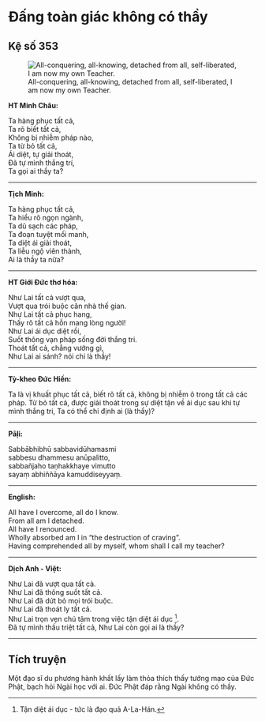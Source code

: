 # Ðấng toàn giác không có thầy {- #dang-toan-giac-khong-co-thay}

## Kệ số 353 {- #ke-so-353}

![All-conquering, all-knowing, detached from all, self-liberated, I am now my own Teacher.](images/kinh-phap-cu-ke-so-353-dhammapada-verse-353.jpg){fig-align="center" .lightbox}

**HT Minh Châu:**

Ta hàng phục tất cả,  
Ta rõ biết tất cả,  
Không bị nhiễm pháp nào,  
Ta từ bỏ tất cả,  
Ái diệt, tự giải thoát,  
Ðã tự mình thắng trí,  
Ta gọi ai thầy ta?  

<hr class="divider">

**Tịch Minh:**

Ta hàng phục tất cả,  
Ta hiểu rõ ngọn ngành,  
Ta dũ sạch các pháp,  
Ta đoạn tuyệt mối manh,  
Ta diệt ái giải thoát,  
Ta liễu ngộ viên thành,  
Ai là thầy ta nữa?  

<hr class="divider">

**HT Giới Đức thơ hóa:**

Như Lai tất cả vượt qua,  
Vượt qua trói buộc căn nhà thế gian.  
Như Lai tất cả phục hang,  
Thấy rõ tất cả hỗn mang lòng người!  
Như Lai ái dục diệt rồi,  
Suốt thông vạn pháp sống đời thắng tri.  
Thoát tất cả, chẳng vướng gì,  
Như Lai ai sánh? nói chi là thầy!  

<hr class="divider">

**Tỳ-kheo Đức Hiền:**

Ta là vị khuất phục tất cả, biết rõ tất cả, không bị nhiễm ô trong tất cả các pháp. Từ bỏ tất cả, được giải thoát trong sự diệt tận về ái dục sau khi tự mình thắng tri, Ta có thể chỉ định ai (là thầy)?  

<hr class="divider">

**Pāḷi:**

Sabbābhibhū sabbavidūhamasmi  
sabbesu dhammesu anūpalitto,  
sabbañjaho taṇhakkhaye vimutto  
sayaṃ abhiññāya kamuddiseyyaṃ.  

<hr class="divider">

**English:**

All have I overcome, all do I know.  
From all am I detached.  
All have I renounced.  
Wholly absorbed am I in "the destruction of craving".  
Having comprehended all by myself, whom shall I call my teacher?  

<hr class="divider">

**Dịch Anh - Việt:**

Như Lai đã vượt qua tất cả.  
Như Lai đã thông suốt tất cả.  
Như Lai đã dứt bỏ mọi trói buộc.  
Như Lai đã thoát ly tất cả.  
Như Lai trọn vẹn chú tâm trong việc tận diệt ái dục [^1].  
Ðã tự mình thấu triệt tất cả, Như Lai còn gọi ai là thầy?  

<hr class="divider">

## Tích truyện {- #tich-truyen}

Một đạo sĩ du phương hành khất lấy làm thỏa thích thấy tướng mạo của Ðức Phật, bạch hỏi Ngài học với ai. Ðức Phật đáp rằng Ngài không có thầy.

[^1]: Tận diệt ái dục - tức là đạo quả A-La-Hán.
